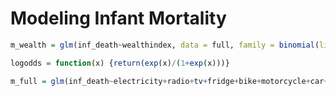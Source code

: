 # Modeling Infant Mortality {-}

```r
m_wealth = glm(inf_death~wealthindex, data = full, family = binomial(link='logit'))

logodds = function(x) {return(exp(x)/(1+exp(x)))}

m_full = glm(inf_death~electricity+radio+tv+fridge+bike+motorcycle+car+teleph+education+housemem+literacy+wealthindex+(wealthindex*education)+agefirstbirth+bord+gender+(gender*wealthindex), data = full, family = binomial(link='logit'))
```

